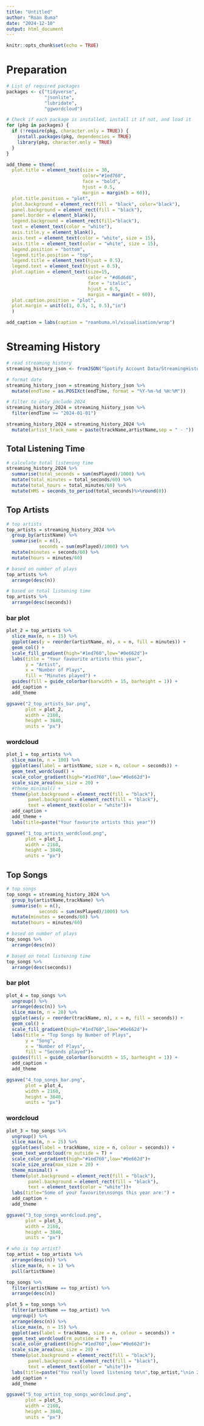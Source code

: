 ---
title: "Untitled"
author: "Roan Buma"
date: "2024-12-10"
output: html_document
---

```{r setup, include=FALSE}
knitr::opts_chunk$set(echo = TRUE)
```

# Preparation

```{r}
# List of required packages
packages <- c("tidyverse",
              "jsonlite",
              "lubridate",
              "ggwordcloud")

# Check if each package is installed, install it if not, and load it
for (pkg in packages) {
  if (!require(pkg, character.only = TRUE)) {
    install.packages(pkg, dependencies = TRUE)
    library(pkg, character.only = TRUE)
  }
}

add_theme = theme(
  plot.title = element_text(size = 30,
                            color="#1ed760",
                            face = "bold",
                            hjust = 0.5,
                            margin = margin(b = 60)),
  plot.title.position = "plot",
  plot.background = element_rect(fill = "black", color="black"),
  panel.background = element_rect(fill = "black"),
  panel.border = element_blank(),  
  legend.background = element_rect(fill="black"),
  text = element_text(color = "white"),
  axis.title.y = element_blank(),
  axis.text = element_text(color = "white", size = 15),
  axis.title = element_text(color = "white", size = 15),
  legend.position = "bottom",
  legend.title.position = "top",
  legend.title = element_text(hjust = 0.5),
  legend.text = element_text(hjust = 0.5),
  plot.caption = element_text(size=15,
                              color = "#d6d6d6",
                              face = "italic",
                              hjust = 0.5,
                              margin = margin(t = 60)),
  plot.caption.position = "plot",
  plot.margin = unit(c(1, 0.5, 1, 0.5),"in")
  )

add_caption = labs(caption = "roanbuma.nl/visualisation/wrap")
```

# Streaming History

```{r}
# read streaming history
streaming_history_json <- fromJSON("Spotify Account Data/StreamingHistory_music_0.json")

# format date
streaming_history_json = streaming_history_json %>%
  mutate(endTime = as.POSIXct(endTime, format = "%Y-%m-%d %H:%M"))

# filter to only include 2024
streaming_history_2024 = streaming_history_json %>%
  filter(endTime >= "2024-01-01")

streaming_history_2024 = streaming_history_2024 %>%
  mutate(artist_track_name = paste(trackName,artistName,sep = " - "))
```

## Total Listening Time

```{r}
# calculate total listening time
streaming_history_2024 %>%
  summarise(total_seconds = sum(msPlayed)/1000) %>%
  mutate(total_minutes = total_seconds/60) %>%
  mutate(total_hours = total_minutes/60) %>%
  mutate(HMS = seconds_to_period(total_seconds)%>%round(0))
```

## Top Artists

```{r}
# top artists
top_artists = streaming_history_2024 %>%
  group_by(artistName) %>%
  summarise(n = n(),
            seconds = sum(msPlayed)/1000) %>%
  mutate(minutes = seconds/60) %>%
  mutate(hours = minutes/60)
```

```{r}
# based on number of plays
top_artists %>%
  arrange(desc(n))
```

```{r}
# based on total listening time
top_artists %>%
  arrange(desc(seconds))
```

### bar plot

```{r}
plot_2 = top_artists %>%
  slice_max(n, n = 15) %>%
  ggplot(aes(y = reorder(artistName, n), x = n, fill = minutes)) +
  geom_col() +
  scale_fill_gradient(high="#1ed760",low="#0e662d")+
  labs(title = "Your favourite artists this year",
       y = "Artist",
       x = "Number of Plays",
       fill = "Minutes played") +
  guides(fill = guide_colorbar(barwidth = 15, barheight = 1)) +
  add_caption + 
  add_theme

ggsave("2_top_artists_bar.png",
       plot = plot_2,
       width = 2160,
       height = 3840,
       units = "px")
```


### wordcloud

```{r}
plot_1 = top_artists %>%
  slice_max(n, n = 100) %>%
  ggplot(aes(label = artistName, size = n, colour = seconds)) +
  geom_text_wordcloud() +
  scale_color_gradient(high="#1ed760",low="#0e662d")+
  scale_size_area(max_size = 20) +
  #theme_minimal() +
  theme(plot.background = element_rect(fill = "black"),
        panel.background = element_rect(fill = "black"),
        text = element_text(color = "white"))+
  add_caption + 
  add_theme +
  labs(title=paste("Your favourite artists this year"))

ggsave("1_top_artists_wordcloud.png",
       plot = plot_1,
       width = 2160,
       height = 3840,
       units = "px")
```

## Top Songs

```{r}
# top songs
top_songs = streaming_history_2024 %>%
  group_by(artistName,trackName) %>%
  summarise(n = n(),
            seconds = sum(msPlayed)/1000) %>%
  mutate(minutes = seconds/60) %>%
  mutate(hours = minutes/60)
```

```{r}
# based on number of plays
top_songs %>%
  arrange(desc(n))
```

```{r}
# based on total listening time
top_songs %>%
  arrange(desc(seconds))
```

### bar plot

```{r}
plot_4 = top_songs %>%
  ungroup() %>%
  arrange(desc(n)) %>%
  slice_max(n, n = 20) %>%
  ggplot(aes(y = reorder(trackName, n), x = n, fill = seconds)) +
  geom_col() +
  scale_fill_gradient(high="#1ed760",low="#0e662d")+
  labs(title = "Top Songs by Number of Plays",
       y = "Song",
       x = "Number of Plays",
       fill = "Seconds played")+
  guides(fill = guide_colorbar(barwidth = 15, barheight = 1)) +
  add_caption + 
  add_theme

ggsave("4_top_songs_bar.png",
       plot = plot_4,
       width = 2160,
       height = 3840,
       units = "px")
```


### wordcloud

```{r}
plot_3 = top_songs %>%
  ungroup() %>%
  slice_max(n, n = 25) %>%
  ggplot(aes(label = trackName, size = n, colour = seconds)) +
  geom_text_wordcloud(rm_outside = T) +
  scale_color_gradient(high="#1ed760",low="#0e662d")+
  scale_size_area(max_size = 20) +
  theme_minimal() +
  theme(plot.background = element_rect(fill = "black"),
        panel.background = element_rect(fill = "black"),
        text = element_text(color = "white"))+
  labs(title="Some of your favourite\nsongs this year are:") +
  add_caption +
  add_theme

ggsave("3_top_songs_wordcloud.png",
       plot = plot_3,
       width = 2160,
       height = 3840,
       units = "px")
```

```{r}
# who is top artist?
top_artist = top_artists %>%
  arrange(desc(n)) %>%
  slice_max(n, n = 1) %>%
  pull(artistName)

top_songs %>%
  filter(artistName == top_artist) %>%
  arrange(desc(n))
```

```{r}
plot_5 = top_songs %>%
  filter(artistName == top_artist) %>%
  ungroup() %>%
  arrange(desc(n)) %>%
  slice_max(n, n = 15) %>%
  ggplot(aes(label = trackName, size = n, colour = seconds)) +
  geom_text_wordcloud(rm_outside = T) +
  scale_color_gradient(high="#1ed760",low="#0e662d")+
  scale_size_area(max_size = 20) +
  theme(plot.background = element_rect(fill = "black"),
        panel.background = element_rect(fill = "black"),
        text = element_text(color = "white"))+
  labs(title=paste("You really loved listening to\n",top_artist,"\nin 2024! Some of your\nfavourites this year:")) +
  add_caption + 
  add_theme

ggsave("5_top_artist_top_songs_wordcloud.png",
       plot = plot_5,
       width = 2160,
       height = 3840,
       units = "px")
```

```{r}

```

